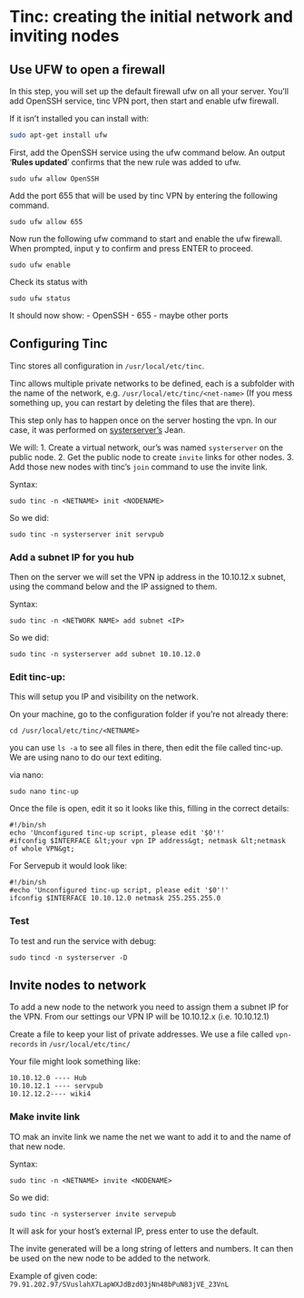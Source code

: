 = Tinc: creating the initial network and inviting nodes =

== Use UFW to open a firewall ==

In this step, you will set up the default firewall ufw on all your server. You’ll add OpenSSH service, tinc VPN port, then start and enable ufw firewall.

If it isn’t installed you can install with:

<source lang="bash">sudo apt-get install ufw</source>
First, add the OpenSSH service using the ufw command below. An output ‘'''Rules updated'''’ confirms that the new rule was added to ufw.

<source lang="shell">sudo ufw allow OpenSSH</source>
Add the port 655 that will be used by tinc VPN by entering the following command.

<source lang="shell">sudo ufw allow 655</source>
Now run the following ufw command to start and enable the ufw firewall. When prompted, input y to confirm and press ENTER to proceed.

<source lang="shell">sudo ufw enable</source>
Check its status with

<source lang="shell">sudo ufw status</source>
It should now show: - OpenSSH - 655 - maybe other ports

== Configuring Tinc ==

Tinc stores all configuration in <code>/usr/local/etc/tinc</code>.

Tinc allows multiple private networks to be defined, each is a subfolder with the name of the network, e.g. <code>/usr/local/etc/tinc/&lt;net-name&gt;</code> (If you mess something up, you can restart by deleting the files that are there).

This step only has to happen once on the server hosting the vpn. In our case, it was performed on [https://systerserver.net/ systerserver’s] Jean.

We will: 1. Create a virtual network, our’s was named <code>systerserver</code> on the public node. 2. Get the public node to create <code>invite</code> links for other nodes. 3. Add those new nodes with tinc’s <code>join</code> command to use the invite link.

Syntax:

<source lang="shell">sudo tinc -n <NETNAME> init <NODENAME></source>
So we did:

<source lang="shell">sudo tinc -n systerserver init servpub</source>
=== Add a subnet IP for you hub ===

Then on the server we will set the VPN ip address in the 10.10.12.x subnet, using the command below and the IP assigned to them.

Syntax:

<source lang="shell">sudo tinc -n <NETWORK NAME> add subnet <IP></source>
So we did:

<source lang="shell">sudo tinc -n systerserver add subnet 10.10.12.0</source>
=== Edit tinc-up: ===

This will setup you IP and visibility on the network.

On your machine, go to the configuration folder if you’re not already there:

<source lang="shell">cd /usr/local/etc/tinc/<NETNAME></source>
you can use <code>ls -a</code> to see all files in there, then edit the file called tinc-up. We are using nano to do our text editing.

via nano:

<source lang="shell">sudo nano tinc-up</source>
Once the file is open, edit it so it looks like this, filling in the correct details:

<pre class="tinc-up">#!/bin/sh
echo 'Unconfigured tinc-up script, please edit '$0'!'
#ifconfig $INTERFACE &lt;your vpn IP address&gt; netmask &lt;netmask of whole VPN&gt;</pre>
For Servepub it would look like:

<pre>#!/bin/sh 
#echo 'Unconfigured tinc-up script, please edit '$0'!' 
ifconfig $INTERFACE 10.10.12.0 netmask 255.255.255.0</pre>
=== Test ===

To test and run the service with debug:

<source lang="shell">sudo tincd -n systerserver -D</source>
== Invite nodes to network ==

To add a new node to the network you need to assign them a subnet IP for the VPN. From our settings our VPN IP will be 10.10.12.x (i.e. 10.10.12.1)

Create a file to keep your list of private addresses. We use a file called <code>vpn-records</code> in <code>/usr/local/etc/tinc/</code>

Your file might look something like:

<pre>10.10.12.0 ---- Hub
10.10.12.1 ---- servpub
10.12.12.2---- wiki4</pre>
=== Make invite link ===

TO mak an invite link we name the net we want to add it to and the name of that new node.

Syntax:

<source lang="shell">sudo tinc -n <NETNAME> invite <NODENAME></source>
So we did:

<source lang="shell">sudo tinc -n systerserver invite servepub</source>
It will ask for your host’s external IP, press enter to use the default.

The invite generated will be a long string of letters and numbers. It can then be used on the new node to be added to the network.

Example of given code: <code>79.91.202.97/SVuslahX7LapWXJdBzd03jNn48bPuN83jVE_23VnL</code>
